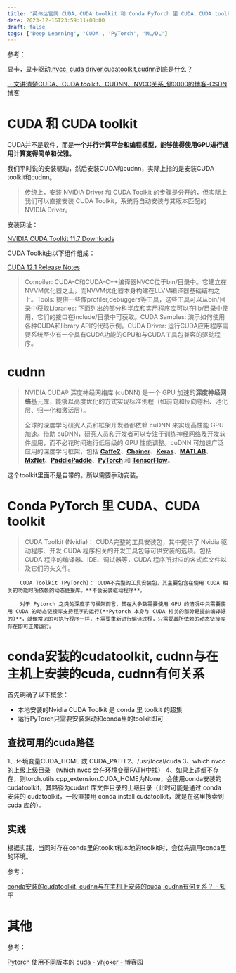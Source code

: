 ```yaml
---
title: '英伟达官网 CUDA、CUDA toolkit 和 Conda PyTorch 里 CUDA、CUDA toolkit的关系'
date: 2023-12-16T23:59:11+08:00
draft: false
tags: ['Deep Learning', 'CUDA', 'PyTorch', 'ML/DL']
---
```



参考：

[显卡，显卡驱动,nvcc, cuda driver,cudatoolkit,cudnn到底是什么？](https://zhuanlan.zhihu.com/p/91334380)

[一文讲清楚CUDA、CUDA toolkit、CUDNN、NVCC关系_健0000的博客-CSDN博客](https://blog.csdn.net/qq_41094058/article/details/116207333)

# CUDA 和 CUDA toolkit

CUDA并不是软件，而是**一个并行计算平台和编程模型，能够使得使用GPU进行通用计算变得简单和优雅。**

我们平时说的安装驱动，然后安装CUDA和cudnn，实际上指的是安装CUDA toolkit和cudnn。

> 传统上，安装 NVIDIA Driver 和 CUDA Toolkit 的步骤是分开的，但实际上我们可以直接安装 CUDA Toolkit，系统将自动安装与其版本匹配的 NVIDIA Driver。

安装网址：

[NVIDIA CUDA Toolkit 11.7 Downloads](https://developer.nvidia.com/cuda-downloads?target_os=Linux&target_arch=x86_64&Distribution=Ubuntu&target_version=20.04&target_type=deb_local)

CUDA Toolkit由以下组件组成：

[CUDA 12.1 Release Notes](https://docs.nvidia.com/cuda/cuda-toolkit-release-notes/index.html#major-components)

> Compiler: CUDA-C和CUDA-C++编译器NVCC位于bin/目录中。它建立在NVVM优化器之上，而NVVM优化器本身构建在LLVM编译器基础结构之上。Tools: 提供一些像profiler,debuggers等工具，这些工具可以从bin/目录中获取Libraries: 下面列出的部分科学库和实用程序库可以在lib/目录中使用，它们的接口在include/目录中可获取。CUDA Samples: 演示如何使用各种CUDA和library API的代码示例。CUDA Driver: 运行CUDA应用程序需要系统至少有一个具有CUDA功能的GPU和与CUDA工具包兼容的驱动程序。

# cudnn

> NVIDIA CUDA® 深度神经网络库 (cuDNN) 是一个 GPU 加速的**深度神经网络**基元库，能够以高度优化的方式实现标准例程（如前向和反向卷积、池化层、归一化和激活层）。
> 
> 全球的深度学习研究人员和框架开发者都依赖 cuDNN 来实现高性能 GPU 加速。借助 cuDNN，研究人员和开发者可以专注于训练神经网络及开发软件应用，而不必花时间进行低层级的 GPU 性能调整。cuDNN 可加速广泛应用的深度学习框架，包括 **[Caffe2](https://caffe2.ai/)**、**[Chainer](https://chainer.org/)**、**[Keras](https://keras.io/)**、**[MATLAB](https://www.mathworks.com/solutions/deep-learning.html)**、**[MxNet](https://mxnet.incubator.apache.org/)**、**[PaddlePaddle](https://github.com/PaddlePaddle/Paddle)**、**[PyTorch](https://pytorch.org/)** 和 **[TensorFlow](https://www.tensorflow.org/)**。

这个toolkit里面不是自带的。所以需要手动安装。

# Conda PyTorch 里 CUDA、CUDA toolkit

> CUDA Toolkit (Nvidia)： CUDA完整的工具安装包，其中提供了 Nvidia 驱动程序、开发 CUDA 程序相关的开发工具包等可供安装的选项。包括 CUDA 程序的编译器、IDE、调试器等，CUDA 程序所对应的各式库文件以及它们的头文件。

```
    CUDA Toolkit (PyTorch)： CUDA不完整的工具安装包，其主要包含在使用 CUDA 相关的功能时所依赖的动态链接库。**不会安装驱动程序**。

    对于 Pytorch 之类的深度学习框架而言，其在大多数需要使用 GPU 的情况中只需要使用 CUDA 的动态链接库支持程序的运行(**Pytorch 本身与 CUDA 相关的部分是提前编译好的)**，就像常见的可执行程序一样，不需要重新进行编译过程，只需要其所依赖的动态链接库存在即可正常运行。

```

# conda安装的cudatoolkit, cudnn与在主机上安装的cuda, cudnn有何关系

首先明确了以下概念：

- 本地安装的Nvidia CUDA Toolkit 是 conda 里 toolkit 的超集
- 运行PyTorch只需要安装驱动和conda里的toolkit即可

## 查找可用的cuda路径

1、环境变量CUDA_HOME 或 CUDA_PATH 2、/usr/local/cuda 3、which nvcc的上级上级目录 （which nvcc 会在环境变量PATH中找） 4、如果上述都不存在，则torch.utils.cpp_extension.CUDA_HOME为None，会使用conda安装的cudatoolkit，其路径为cudart 库文件目录的上级目录（此时可能是通过 conda 安装的 cudatoolkit，一般直接用 conda install cudatoolkit，就是在这里搜索到 cuda 库的）。

## 实践

根据实践，当同时存在conda里的toolkit和本地的toolkit时，会优先调用conda里的环境。

参考：

[conda安装的cudatoolkit, cudnn与在主机上安装的cuda, cudnn有何关系？ - 知乎](https://www.zhihu.com/question/344950161/answer/819075473)

# 其他

参考：

[Pytorch 使用不同版本的 cuda - yhjoker - 博客园](https://www.cnblogs.com/yhjoker/p/10972795.html)
